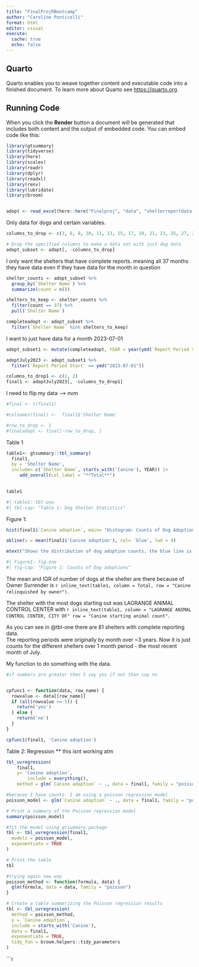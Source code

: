 ```yaml
---
title: "FinalProjRBootcamp"
author: "Caroline Ponticelli"
format: html
editor: visual
execute: 
  cache: true
  echo: false
---
```


## Quarto

Quarto enables you to weave together content and executable code into a finished document. To learn more about Quarto see <https://quarto.org>.

## Running Code

When you click the **Render** button a document will be generated that includes both content and the output of embedded code. You can embed code like this:

```r
library(gtsummary)
library(tidyverse)
library(here)
library(scales)
library(readr)
library(dplyr)
library(readxl)
library(renv)
library(lubridate)
library(broom)


adopt <- read_excel(here::here("Finalproj", "data", "shelterreportdata.xlsx"))
```

Only data for dogs and certain variables.

```r
columns_to_drop <- c(3, 6, 8, 10, 11, 13, 15, 17, 19, 21, 23, 25, 27, 29, 31, 33, 35)

# Drop the specified columns to make a data set with just dog data
adopt_subset <- adopt[, -columns_to_drop]

```


I only want the shelters that have complete reports. meaning all 37 months they have data even if they have data for the month in question
```r
shelter_counts <- adopt_subset %>%
  group_by(`Shelter Name`) %>%
  summarize(count = n())

shelters_to_keep <- shelter_counts %>%
  filter(count == 37) %>%
  pull(`Shelter Name`)

completeadopt <- adopt_subset %>%
  filter(`Shelter Name` %in% shelters_to_keep)

```

I want to just have data for a month 2023-07-01
```r
adopt_subset1 <- mutate(completeadopt, YEAR = year(ymd(`Report Period Start`)))

adoptJuly2023 <- adopt_subset1 %>%
  filter(`Report Period Start` == ymd("2023-07-01"))

columns_to_drop1 <- c(1, 2)
final1 <- adoptJuly2023[, -columns_to_drop1]

```

I need to flip my data --> nvm 
```r

#final <- t(final1)

#colnames(final) <-  final1$'Shelter Name'

#row_to_drop <- 1
#finaladopt <- final[-row_to_drop, ]
```


Table 1
```r

table1<- gtsummary::tbl_summary(
  final1,
  by = 'Shelter Name',
  include= c(`Shelter Name`, starts_with('Canine'), YEAR)) |>
	 add_overall(col_label = "**Total**")
	

table1

#| table1: tbl-one
#| tbl-cap: "Table 1: Dog Shelter Statistics"
```


Figure 1:
```r
hist(final1$`Canine adoption`, main= "Histogram: Counts of Dog Adoptions")

abline(v = mean(final1$'Canine adoption'), col= 'blue', lwd = 4)

mtext("Shows the distribution of dog adoption counts, the blue line is the MEAN", side = 1, line = 4)

#| Figure1: fig-one
#| fig-cap: "Figure 1: Counts of Dog adoptions"
```

The mean and IQR of number of dogs at the shelter are there because of Owner Surrender is `r inline_text(table1, column = Total, row = "Canine relinquished by owner")`. 

The shelter with the most dogs starting out was LAGRANGE ANIMAL CONTROL CENTER with `r inline_text(table1, column = "LAGRANGE ANIMAL CONTROL CENTER, CITY OF" row = "Canine starting animal count"`. 

As you can see in @tbl-one there are 81 shelters with complete reporting data.  
The reporting periods were originally by month over ~3 years. Now it is just counts for the different shelters over 1 month period - the most recent month of July.

My function to do something with the data. 
```r
#if numbers are greater then 5 say yes if not than say no 


cpfunc1 <- function(data, row_name) {
  rowvalue <- data[[row_name]]
  if (all(rowvalue >= 5)) {
    return('yes')
  } else {
    return('no')
  }
}

cpfunc1(final1, 'Canine adoption')
```

Table 2: Regression ** this isnt working atm 
```r
tbl_uvregression(
	final1,
	y= 'Canine adoption',
		include = everything(),
	method = glm(`Canine adoption` ~ ., data = final1, family = "poisson"))

#because I have counts- I am using a poisson regression model 
poisson_model <- glm(`Canine adoption` ~ ., data = final1, family = "poisson")

# Print a summary of the Poisson regression model
summary(poisson_model)

#fit the model using gtsummary package
tbl <- tbl_uvregression(final1,
  models = poisson_model,
  exponentiate = TRUE
)

# Print the table
tbl

#trying again new way
poisson_method <- function(formula, data) {
  glm(formula, data = data, family = "poisson")
}

# Create a table summarizing the Poisson regression results
tbl <- tbl_uvregression(
  method = poisson_method,
  y = `Canine adoption`,
  include = starts_with('Canine'),
  data = final1,
  exponentiate = TRUE,
  tidy_fun = broom.helpers::tidy_parameters
)
```


```r

